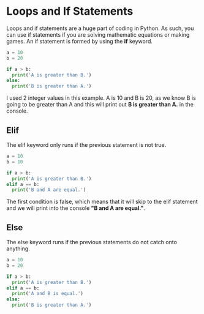 # Loops and If Statements
Loops and if statements are a huge part of coding in Python. As such, you can use if statements if you are solving mathematic equations or making games. An if statement is formed by using the **if** keyword.
```py filename='loopsandstatements.py' copy
a = 10
b = 20

if a > b:
  print('A is greater than B.')
else:
  print('B is greater than A.')
```
I used 2 integer values in this example. A is 10 and B is 20, as we know B is going to be greater than A and this will print out **B is greater than A.** in the console.
## Elif
The elif keyword only runs if the previous statement is not true.
```py filename='loopsandstatements.py' copy
a = 10
b = 10

if a > b:
  print('A is greater than B.')
elif a == b:
  print('B and A are equal.')
```
The first condition is false, which means that it will skip to the elif statement and we will print into the console **"B and A are equal."**.

## Else
The else keyword runs if the previous statements do not catch onto anything.
```py filename='loopsandstatements.py' copy
a = 10
b = 20

if a > b:
  print('A is greater than B.')
elif a == b:
  print('A and B is equal.')
else:
  print('B is greater than A.')
